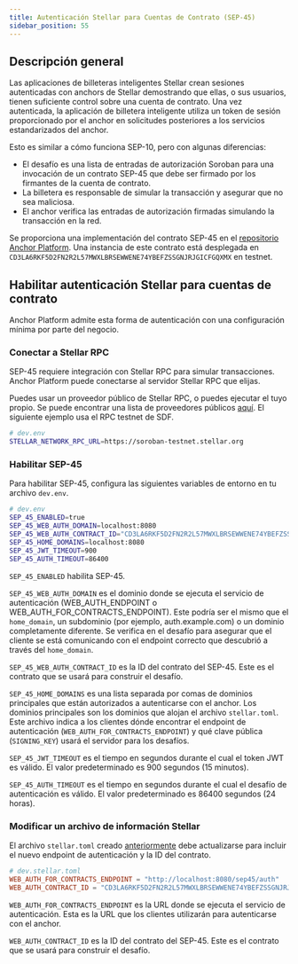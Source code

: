 ```yaml
---
title: Autenticación Stellar para Cuentas de Contrato (SEP-45)
sidebar_position: 55
---
```



## Descripción general

Las aplicaciones de billeteras inteligentes Stellar crean sesiones autenticadas con anchors de Stellar demostrando que ellas, o sus usuarios, tienen suficiente control sobre una cuenta de contrato. Una vez autenticada, la aplicación de billetera inteligente utiliza un token de sesión proporcionado por el anchor en solicitudes posteriores a los servicios estandarizados del anchor.

Esto es similar a cómo funciona SEP-10, pero con algunas diferencias:

- El desafío es una lista de entradas de autorización Soroban para una invocación de un contrato SEP-45 que debe ser firmado por los firmantes de la cuenta de contrato.
- La billetera es responsable de simular la transacción y asegurar que no sea maliciosa.
- El anchor verifica las entradas de autorización firmadas simulando la transacción en la red.

Se proporciona una implementación del contrato SEP-45 en el [repositorio Anchor Platform][sep-45-contract]. Una instancia de este contrato está desplegada en `CD3LA6RKF5D2FN2R2L57MWXLBRSEWWENE74YBEFZSSGNJRJGICFGQXMX` en testnet.

## Habilitar autenticación Stellar para cuentas de contrato

Anchor Platform admite esta forma de autenticación con una configuración mínima por parte del negocio.

### Conectar a Stellar RPC

SEP-45 requiere integración con Stellar RPC para simular transacciones. Anchor Platform puede conectarse al servidor Stellar RPC que elijas.

Puedes usar un proveedor público de Stellar RPC, o puedes ejecutar el tuyo propio. Se puede encontrar una lista de proveedores públicos [aquí][rpc-providers]. El siguiente ejemplo usa el RPC testnet de SDF.

<CodeExample>

```bash
# dev.env
STELLAR_NETWORK_RPC_URL=https://soroban-testnet.stellar.org
```

</CodeExample>

### Habilitar SEP-45

Para habilitar SEP-45, configura las siguientes variables de entorno en tu archivo `dev.env`.

<CodeExample>

```bash
# dev.env
SEP_45_ENABLED=true
SEP_45_WEB_AUTH_DOMAIN=localhost:8080
SEP_45_WEB_AUTH_CONTRACT_ID="CD3LA6RKF5D2FN2R2L57MWXLBRSEWWENE74YBEFZSSGNJRJGICFGQXMX"
SEP_45_HOME_DOMAINS=localhost:8080
SEP_45_JWT_TIMEOUT=900
SEP_45_AUTH_TIMEOUT=86400
```

</CodeExample>

`SEP_45_ENABLED` habilita SEP-45.

`SEP_45_WEB_AUTH_DOMAIN` es el dominio donde se ejecuta el servicio de autenticación (WEB_AUTH_ENDPOINT o WEB_AUTH_FOR_CONTRACTS_ENDPOINT). Este podría ser el mismo que el `home_domain`, un subdominio (por ejemplo, auth.example.com) o un dominio completamente diferente. Se verifica en el desafío para asegurar que el cliente se está comunicando con el endpoint correcto que descubrió a través del `home_domain`.

`SEP_45_WEB_AUTH_CONTRACT_ID` es la ID del contrato del SEP-45. Este es el contrato que se usará para construir el desafío.

`SEP_45_HOME_DOMAINS` es una lista separada por comas de dominios principales que están autorizados a autenticarse con el anchor. Los dominios principales son los dominios que alojan el archivo `stellar.toml`. Este archivo indica a los clientes dónde encontrar el endpoint de autenticación (`WEB_AUTH_FOR_CONTRACTS_ENDPOINT`) y qué clave pública (`SIGNING_KEY`) usará el servidor para los desafíos.

`SEP_45_JWT_TIMEOUT` es el tiempo en segundos durante el cual el token JWT es válido. El valor predeterminado es 900 segundos (15 minutos).

`SEP_45_AUTH_TIMEOUT` es el tiempo en segundos durante el cual el desafío de autenticación es válido. El valor predeterminado es 86400 segundos (24 horas).

### Modificar un archivo de información Stellar

El archivo `stellar.toml` creado [anteriormente][sep1-ap] debe actualizarse para incluir el nuevo endpoint de autenticación y la ID del contrato.

<CodeExample>

```toml
# dev.stellar.toml
WEB_AUTH_FOR_CONTRACTS_ENDPOINT = "http://localhost:8080/sep45/auth"
WEB_AUTH_CONTRACT_ID = "CD3LA6RKF5D2FN2R2L57MWXLBRSEWWENE74YBEFZSSGNJRJGICFGQXMX"
```

</CodeExample>

`WEB_AUTH_FOR_CONTRACTS_ENDPOINT` es la URL donde se ejecuta el servicio de autenticación. Esta es la URL que los clientes utilizarán para autenticarse con el anchor.

`WEB_AUTH_CONTRACT_ID` es la ID del contrato del SEP-45. Este es el contrato que se usará para construir el desafío.

[sep1-ap]: ../sep1/README.mdx
[sep-45]: https://github.com/stellar/stellar-protocol/blob/master/ecosystem/sep-0045.md
[sep-45-contract]: https://github.com/stellar/anchor-platform/tree/feature/c-accounts/soroban
[rpc-providers]: /docs/data/apis/api-providers
